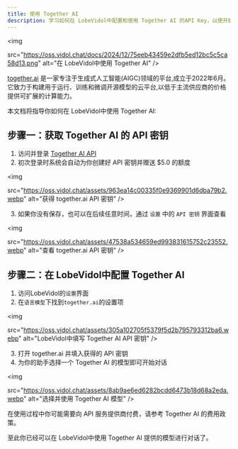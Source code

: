 ```yaml
---
title: 使用 Together AI
description: 学习如何在 LobeVidol中配置和使用 Together AI 的API Key，以便开始对话和交互。
---
```


<img
 
  src="https://oss.vidol.chat/docs/2024/12/75eeb43459e2dfb5ed12bc5c5ca58d13.png"
  alt="在 LobeVidol中使用 Together AI"
/>

[together.ai](https://www.together.ai/) 是一家专注于生成式人工智能(AIGC)领域的平台,成立于2022年6月。 它致力于构建用于运行、训练和微调开源模型的云平台,以低于主流供应商的价格提供可扩展的计算能力。

本文档将指导你如何在 LobeVidol中使用 Together AI:

## 步骤一：获取 Together AI 的 API 密钥

1. 访问并登录 [Together AI API](https://api.together.ai/)
2. 初次登录时系统会自动为你创建好 API 密钥并赠送 $5.0 的额度

<img
 
  src="https://oss.vidol.chat/assets/963ea14c00335f0e9369901d6dba79b2.webp"
  alt="获得 together.ai API 密钥"
/>

3. 如果你没有保存，也可以在后续任意时间，通过 `设置` 中的 `API 密钥` 界面查看

<img
 
  src="https://oss.vidol.chat/assets/47538a534659ed993831615752c23552.webp"
  alt="查看 together.ai API 密钥"
/>

## 步骤二：在 LobeVidol中配置 Together AI

1. 访问LobeVidol的`设置`界面
2. 在`语言模型`下找到`together.ai`的设置项

<img
 
  src="https://oss.vidol.chat/assets/305a102705f5379f5d2b795793312ba6.webp"
  alt="LobeVidol中填写 Together AI API 密钥"
/>

3. 打开 together.ai 并填入获得的 API 密钥
4. 为你的助手选择一个 Together AI 的模型即可开始对话

<img
 
  src="https://oss.vidol.chat/assets/8ab9ae6ed6282bcdd6473b18d68a2eda.webp"
  alt="选择并使用 Together AI 模型"
/>

<Warning>在使用过程中你可能需要向 API 服务提供商付费，请参考 Together AI 的费用政策。</Warning>

至此你已经可以在 LobeVidol中使用 Together AI 提供的模型进行对话了。
